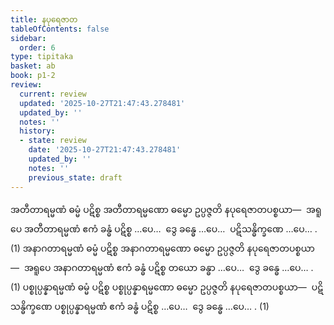 ```yaml
---
title: နပုရေဇာတ
tableOfContents: false
sidebar:
  order: 6
type: tipitaka
basket: ab
book: p1-2
review:
  current: review
  updated: '2025-10-27T21:47:43.278481'
  updated_by: ''
  notes: ''
  history:
  - state: review
    date: '2025-10-27T21:47:43.278481'
    updated_by: ''
    notes: ''
    previous_state: draft
---
```



<ReviewStatus review={frontmatter.review} showDetails={true} />

<HypothesisAnnotation frontmatter={frontmatter} />

<DynamicBreadcrumb />

<Division number="10" book="p1-2" e="ch" v="37" p="420">

<Paragraph number="2674" book="p1-2">
အတီတာရမ္မဏံ ဓမ္မံ ပဋိစ္စ အတီတာရမ္မဏော ဓမ္မော ဥပ္ပဇ္ဇတိ နပုရေဇာတပစ္စယာ—  အရူပေ အတီတာရမ္မဏံ ဧကံ ခန္ဓံ ပဋိစ္စ …ပေ…  ဒွေ ခန္ဓေ …ပေ…  ပဋိသန္ဓိက္ခဏေ …ပေ… . (1)
</Paragraph>

<Paragraph number="2675" book="p1-2">
အနာဂတာရမ္မဏံ ဓမ္မံ ပဋိစ္စ အနာဂတာရမ္မဏော ဓမ္မော ဥပ္ပဇ္ဇတိ နပုရေဇာတပစ္စယာ—  အရူပေ အနာဂတာရမ္မဏံ ဧကံ ခန္ဓံ ပဋိစ္စ တယော ခန္ဓာ …ပေ…  ဒွေ ခန္ဓေ …ပေ… . (1)
</Paragraph>

<Paragraph number="2676" book="p1-2">
ပစ္စုပ္ပန္နာရမ္မဏံ ဓမ္မံ ပဋိစ္စ ပစ္စုပ္ပန္နာရမ္မဏော ဓမ္မော ဥပ္ပဇ္ဇတိ နပုရေဇာတပစ္စယာ—  ပဋိသန္ဓိက္ခဏေ ပစ္စုပ္ပန္နာရမ္မဏံ ဧကံ ခန္ဓံ ပဋိစ္စ …ပေ…  ဒွေ ခန္ဓေ …ပေ… . (1)
</Paragraph>
</Division>